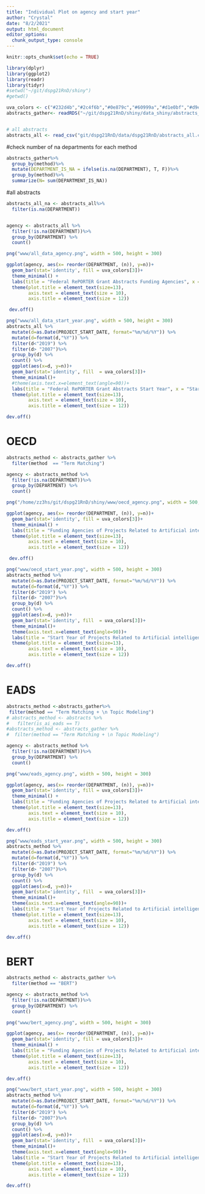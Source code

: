 ```yaml
---
title: "Individual Plot on agency and start year"
author: "Crystal"
date: "8/2/2021"
output: html_document
editor_options: 
  chunk_output_type: console
---
```


```r
knitr::opts_chunk$set(echo = TRUE)
```


```r
library(dplyr)
library(ggplot2)
library(readr)
library(tidyr)
#setwd("~/git/dspg21RnD/shiny")
#getwd()
```




```r
uva_colors <- c("#232d4b","#2c4f6b","#0e879c","#60999a","#d1e0bf","#d9e12b","#e6ce3a","#e6a01d","#e57200","#fdfdfd")
abstracts_gather<- readRDS("~/git/dspg21RnD/shiny/data_shiny/abstracts_gather.rds")


# all abstracts
abstracts_all <- read_csv("git/dspg21RnD/data/dspg21RnD/abstracts_all.csv")

```

#check number of na departments for each method
```r
abstracts_gather%>%
  group_by(method)%>%
  mutate(DEPARTMENT_IS_NA = ifelse(is.na(DEPARTMENT), T, F))%>%
  group_by(method)%>%
  summarize(N= sum(DEPARTMENT_IS_NA))
```



#all abstracts
```r
abstracts_all_na <- abstracts_all%>%
  filter(is.na(DEPARTMENT))


agency <- abstracts_all %>%
  filter(!is.na(DEPARTMENT))%>% 
  group_by(DEPARTMENT) %>% 
  count()

png("www/all_data_agency.png", width = 500, height = 300)

ggplot(agency, aes(x= reorder(DEPARTMENT, (n)), y=n))+
  geom_bar(stat='identity', fill = uva_colors[3])+
  theme_minimal() +
  labs(title = "Federal RePORTER Grant Abstracts Funding Agencies", x = "Agency", y = "Number of Abstracts")+
  theme(plot.title = element_text(size=13), 
        axis.text = element_text(size = 10), 
        axis.title = element_text(size = 12))

 dev.off()
```


```r
png("www/all_data_start_year.png", width = 500, height = 300)
abstracts_all %>% 
  mutate(d=as.Date(PROJECT_START_DATE, format="%m/%d/%Y")) %>% 
  mutate(d=format(d,"%Y")) %>% 
  filter(d<"2019") %>% 
  filter(d> "2007")%>%
  group_by(d) %>% 
  count() %>% 
  ggplot(aes(x=d, y=n))+
  geom_bar(stat='identity', fill  = uva_colors[3])+
  theme_minimal()+
  #theme(axis.text.x=element_text(angle=90))+
  labs(title = "Federal RePORTER Grant Abstracts Start Year", x = "Start Year", y = "Number of Abstracts")+
  theme(plot.title = element_text(size=13), 
        axis.text = element_text(size = 10), 
        axis.title = element_text(size = 12))

dev.off()
```

# OECD
```r
abstracts_method <- abstracts_gather %>% 
  filter(method  == "Term Matching")

```


```r
agency <- abstracts_method %>%
  filter(!is.na(DEPARTMENT))%>% 
  group_by(DEPARTMENT) %>% 
  count()

png("/home/zz3hs/git/dspg21RnD/shiny/www/oecd_agency.png", width = 500, height = 300)

ggplot(agency, aes(x= reorder(DEPARTMENT, (n)), y=n))+
  geom_bar(stat='identity', fill = uva_colors[3])+
  theme_minimal() +
  labs(title = "Funding Agencies of Projects Related to Artificial intelligence", x = "Agency", y = "Number of Abstracts")+
  theme(plot.title = element_text(size=13), 
        axis.text = element_text(size = 10), 
        axis.title = element_text(size = 12))

 dev.off()


```

```r
png("www/oecd_start_year.png", width = 500, height = 300)
abstracts_method %>% 
  mutate(d=as.Date(PROJECT_START_DATE, format="%m/%d/%Y")) %>% 
  mutate(d=format(d,"%Y")) %>% 
  filter(d<"2019") %>% 
  filter(d> "2007")%>%
  group_by(d) %>% 
  count() %>% 
  ggplot(aes(x=d, y=n))+
  geom_bar(stat='identity', fill  = uva_colors[3])+
  theme_minimal()+
  theme(axis.text.x=element_text(angle=90))+
  labs(title = "Start Year of Projects Related to Artificial intelligence", x = "Start Year", y = "Number of Abstracts")+
  theme(plot.title = element_text(size=13), 
        axis.text = element_text(size = 10), 
        axis.title = element_text(size = 12))

dev.off()
```


# EADS
```r
abstracts_method <-abstracts_gather%>%
 filter(method == "Term Matching + \n Topic Modeling")
# abstracts_method <- abstracts %>% 
#   filter(is_ai_eads == T)
#abstracts_method <- abstracts_gather %>% 
#  filter(method == "Term Matching + \n Topic Modeling")
```


```r
agency <- abstracts_method %>%
  filter(!is.na(DEPARTMENT))%>% 
  group_by(DEPARTMENT) %>% 
  count()

png("www/eads_agency.png", width = 500, height = 300)

ggplot(agency, aes(x= reorder(DEPARTMENT, (n)), y=n))+
  geom_bar(stat='identity', fill = uva_colors[3])+
  theme_minimal() +
  labs(title = "Funding Agencies of Projects Related to Artificial intelligence", x = "Agency", y = "Number of Abstracts")+
  theme(plot.title = element_text(size=13), 
        axis.text = element_text(size = 10), 
        axis.title = element_text(size = 12))

dev.off()


```


```r
png("www/eads_start_year.png", width = 500, height = 300)
abstracts_method %>% 
  mutate(d=as.Date(PROJECT_START_DATE, format="%m/%d/%Y")) %>% 
  mutate(d=format(d,"%Y")) %>% 
  filter(d<"2019") %>% 
  filter(d> "2007")%>%
  group_by(d) %>% 
  count() %>% 
  ggplot(aes(x=d, y=n))+
  geom_bar(stat='identity', fill  = uva_colors[3])+
  theme_minimal()+
  theme(axis.text.x=element_text(angle=90))+
  labs(title = "Start Year of Projects Related to Artificial intelligence", x = "Start Year", y = "Number of Abstracts")+
  theme(plot.title = element_text(size=13), 
        axis.text = element_text(size = 10), 
        axis.title = element_text(size = 12))

dev.off()
```



# BERT
```r
abstracts_method <- abstracts_gather %>% 
  filter(method == "BERT")

```


```r
agency <- abstracts_method %>%
  filter(!is.na(DEPARTMENT))%>% 
  group_by(DEPARTMENT) %>% 
  count()

png("www/bert_agency.png", width = 500, height = 300)

ggplot(agency, aes(x= reorder(DEPARTMENT, (n)), y=n))+
  geom_bar(stat='identity', fill = uva_colors[3])+
  theme_minimal() +
  labs(title = "Funding Agencies of Projects Related to Artificial intelligence", x = "Agency", y = "Number of Abstracts")+
  theme(plot.title = element_text(size=13), 
        axis.text = element_text(size = 10), 
        axis.title = element_text(size = 12))

dev.off()


```


```r
png("www/bert_start_year.png", width = 500, height = 300)
abstracts_method %>% 
  mutate(d=as.Date(PROJECT_START_DATE, format="%m/%d/%Y")) %>% 
  mutate(d=format(d,"%Y")) %>% 
  filter(d<"2019") %>% 
  filter(d> "2007")%>%
  group_by(d) %>% 
  count() %>% 
  ggplot(aes(x=d, y=n))+
  geom_bar(stat='identity', fill  = uva_colors[3])+
  theme_minimal()+
  theme(axis.text.x=element_text(angle=90))+
  labs(title = "Start Year of Projects Related to Artificial intelligence", x = "Start Year", y = "Number of Abstracts")+
  theme(plot.title = element_text(size=13), 
        axis.text = element_text(size = 10), 
        axis.title = element_text(size = 12))

dev.off()
```

